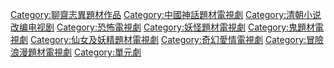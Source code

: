 [[Category:聊齋志異題材作品|Category:聊齋志異題材作品]]
[[Category:中國神話題材電視劇|Category:中國神話題材電視劇]]
[[Category:清朝小说改编电视剧|Category:清朝小说改编电视剧]]
[[Category:恐怖電視劇|Category:恐怖電視劇]]
[[Category:妖怪題材電視劇|Category:妖怪題材電視劇]]
[[Category:鬼題材電視劇|Category:鬼題材電視劇]]
[[Category:仙女及妖精題材電視劇|Category:仙女及妖精題材電視劇]]
[[Category:奇幻愛情電視劇|Category:奇幻愛情電視劇]]
[[Category:冒險浪漫題材電視劇|Category:冒險浪漫題材電視劇]]
[[Category:單元劇|Category:單元劇]]